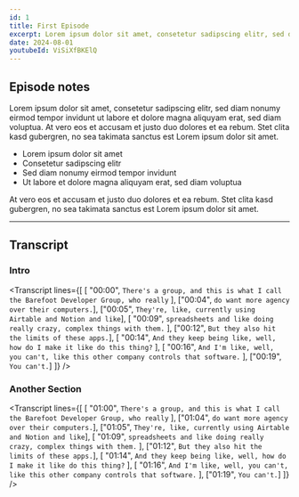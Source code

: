 ```yaml
---
id: 1
title: First Episode
excerpt: Lorem ipsum dolor sit amet, consetetur sadipscing elitr, sed diam nonumy eirmod tempor invidunt ut labore et dolore magna aliquyam erat, sed diam voluptua. At vero eos et accusam et justo duo dolores et ea rebum.
date: 2024-08-01
youtubeId: ViSiXfBKElQ
---
```


## Episode notes

Lorem ipsum dolor sit amet, consetetur sadipscing elitr, sed diam nonumy eirmod tempor invidunt ut labore et dolore magna aliquyam erat, sed diam voluptua. At vero eos et accusam et justo duo dolores et ea rebum. Stet clita kasd gubergren, no sea takimata sanctus est Lorem ipsum dolor sit amet.

- Lorem ipsum dolor sit amet
- Consetetur sadipscing elitr
- Sed diam nonumy eirmod tempor invidunt
- Ut labore et dolore magna aliquyam erat, sed diam voluptua

At vero eos et accusam et justo duo dolores et ea rebum. Stet clita kasd gubergren, no sea takimata sanctus est Lorem ipsum dolor sit amet.

<DiscordLink />

---

## Transcript

### Intro

<Transcript
  lines={[
    [
      "00:00",
      `There's a group, and this is what I call the Barefoot Developer Group, who really`
    ],
    ["00:04", `do want more agency over their computers.`],
    ["00:05", `They're, like, currently using Airtable and Notion and like`],
    [
      "00:09",
      `spreadsheets and like doing really crazy, complex things with them.`
    ],
    ["00:12", `But they also hit the limits of these apps.`],
    [
      "00:14",
      `And they keep being like, well, how do I make it like do this thing?`
    ],
    [
      "00:16",
      `And I'm like, well, you can't, like this other company controls that software.`
    ],
    ["00:19", `You can't.`]
  ]}
/>

### Another Section

<Transcript
  lines={[
    [
      "01:00",
      `There's a group, and this is what I call the Barefoot Developer Group, who really`
    ],
    ["01:04", `do want more agency over their computers.`],
    ["01:05", `They're, like, currently using Airtable and Notion and like`],
    [
      "01:09",
      `spreadsheets and like doing really crazy, complex things with them.`
    ],
    ["01:12", `But they also hit the limits of these apps.`],
    [
      "01:14",
      `And they keep being like, well, how do I make it like do this thing?`
    ],
    [
      "01:16",
      `And I'm like, well, you can't, like this other company controls that software.`
    ],
    ["01:19", `You can't.`]
  ]}
/>
